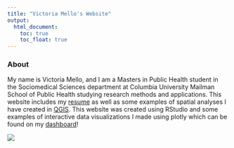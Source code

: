 ```yaml
---
title: "Victoria Mello's Website"
output: 
  html_document:
    toc: true
    toc_float: true
---
```


### About
My name is Victoria Mello, and I am a Masters in Public Health student in the Sociomedical Sciences department at Columbia University Mailman School of Public Health studying research methods and applications. This website includes my [resume](resume.html) as well as some examples of spatial analyses I have created in [QGIS](QGIS.html). This website was created using RStudio and some examples of interactive data visualizations I made using plotly which can be found on my [dashboard](dashboard.html)! 

![](images/gradpic.jpg)




